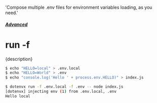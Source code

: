  'Compose multiple .env files for environment variables loading, as you need.'

##### [Advanced](/docs/advanced)
# run -f

<p className="lead">{description}</p>

```sh
$ echo "HELLO=local" > .env.local
$ echo "HELLO=World" > .env
$ echo "console.log('Hello ' + process.env.HELLO)" > index.js

$ dotenvx run -f .env.local -f .env -- node index.js
[dotenvx] injecting env (1) from .env.local, .env
Hello local
```
